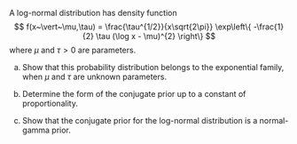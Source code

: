 A log-normal distribution has density function 
$$
f(x~\vert~\mu,\tau) = \frac{\tau^{1/2}}{x\sqrt{2\pi}} \exp\left\{ -\frac{1}{2} \tau (\log x - \mu)^{2}  \right\}
$$
where $\mu$ and $\tau>0$ are parameters. 

(a) Show that this probability distribution belongs to the exponential family, when $\mu$ and $\tau$ are unknown parameters.

(b) Determine the form of the conjugate prior up to a constant of proportionality.

(c) Show that the conjugate prior for the log-normal distribution is a normal-gamma prior.
